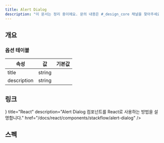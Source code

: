 ```yaml
---
title: Alert Dialog
description: "이 문서는 정리 중이에요. 문의 내용은 #_design_core 채널을 찾아주세요."
---
```


<SanityGuideline title="Alert Dialog" />

## 개요

### 옵션 테이블

| 속성        | 값     | 기본값 |
| ----------- | ------ | ------ |
| title       | string |        |
| description | string |        |

## 링크

<Cards>
  <Card
    icon={<AtomIcon />}
    title="React"
    description="Alert Dialog 컴포넌트를 React로 사용하는 방법을 설명합니다."
    href="/docs/react/components/stackflow/alert-dialog"
  />
</Cards>

## 스펙

<ComponentSpecBlock id="dialog" />
